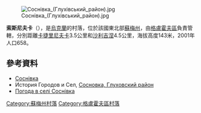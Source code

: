 [[Image:Соснівка_(Глухівський_район).jpg|right]]

{{coord|51|37|31|N|34|3|43|E|scale:100000_region:UA|display=title}}

'''索斯尼夫卡'''（{{lang-uk|Соснівка}}），是[[烏克蘭|烏克蘭]]的村落，位於該國東北部[[蘇梅州|蘇梅州]]，由[[格盧霍夫區|格盧霍夫區]]負責管轄，分別距離[[卡捷里尼夫卡_(格盧霍夫區)|卡捷里尼夫卡]]3.5公里和[[沙利吉涅|沙利吉涅]]4.5公里，海拔高度143米，2001年人口658。

==參考資料==
*[http://w1.c1.rada.gov.ua/pls/z7502/A005?rdat1=02.02.2010&rf7571=28947 Соснівка]{{dead link|date=2018年4月 |bot=InternetArchiveBot |fix-attempted=yes }}
* История Городов и Сел, [http://www.igsu.org.ua/Sumskaja.obl/Gluhovskij.rajon/Sosnovka.html Сосновка, Глуховский район]{{dead link|date=2018年4月 |bot=InternetArchiveBot |fix-attempted=yes }} 
* [http://weather.in.ua/ua/symskaja/24600 Погода в селі Соснівка]

{{DEFAULTSORT:Соснівка}}

[[Category:蘇梅州村落|Category:蘇梅州村落]]
[[Category:格盧霍夫區村落|Category:格盧霍夫區村落]]


{{Sumy-geo-stub}}